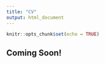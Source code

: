 ```yaml
---
title: "CV"
output: html_document
---
```


```r
knitr::opts_chunk$set(echo = TRUE)
```

## Coming Soon!